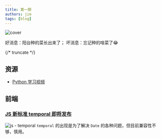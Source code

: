```yaml
---
title: 第一期
authors: jim
tags: [blog]
---
```


![cover](./cover.jpeg)

<div style={{ textAlign: "center" }}>
  好消息：阳台种的菜长出来了；
  坏消息：忘记种的啥菜了😂
</div>

{/* truncate */}

## 资源
- [Python 学习视频](https://www.bilibili.com/video/BV1kx411e7vE/?p=2&spm_id_from=pageDriver&vd_source=ae76b5cf3a28238e2ca68a9f8e58295b)

## 前端

### [JS 新标准 temporal 即将发布](https://developer.mozilla.org/en-US/blog/javascript-temporal-is-coming/)

![js - temporal](./01.png)
`temporal` 的出现是为了解决 `Date` 的各种问题，但目前兼容性不够，慎用。

